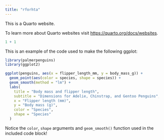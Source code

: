 ```yaml
---
title: "rforhta"
---
```


This is a Quarto website.

To learn more about Quarto websites visit
<https://quarto.org/docs/websites>.

```r
1 + 1
```

This is an example of the code used to make the following ggplot:
```r
library(palmerpenguins)
library(ggplot2)
```

```r
ggplot(penguins, aes(x = flipper_length_mm, y = body_mass_g)) +
  geom_point(aes(color = species, shape = species)) +
  geom_smooth(method = "lm") +
  labs(
    title = "Body mass and flipper length",
    subtitle = "Dimensions for Adelie, Chinstrap, and Gentoo Penguins",
    x = "Flipper length (mm)",
    y = "Body mass (g)",
    color = "Species",
    shape = "Species"
  )
```
Notice the `color`, `shape` arguments and `geom_smooth()` function used in the included code block!